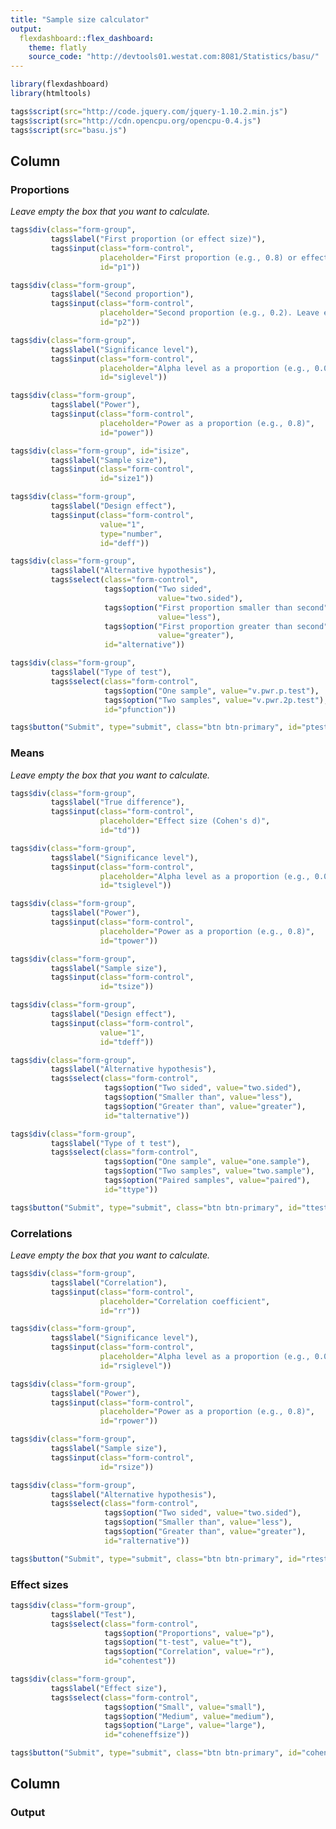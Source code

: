 ```yaml
---
title: "Sample size calculator"
output: 
  flexdashboard::flex_dashboard:
    theme: flatly
    source_code: "http://devtools01.westat.com:8081/Statistics/basu/"
---
```


```r
library(flexdashboard)
library(htmltools)

tags$script(src="http://code.jquery.com/jquery-1.10.2.min.js")
tags$script(src="http://cdn.opencpu.org/opencpu-0.4.js")
tags$script(src="basu.js")
```

Column {.tabset}
-------------------------------------

### Proportions

<p><em>Leave empty the box that you want to calculate.</em></p>

```r
tags$div(class="form-group",
         tags$label("First proportion (or effect size)"),
         tags$input(class="form-control",
                    placeholder="First proportion (e.g., 0.8) or effect size",
                    id="p1"))

tags$div(class="form-group",
         tags$label("Second proportion"),
         tags$input(class="form-control",
                    placeholder="Second proportion (e.g., 0.2). Leave empty to get effect size",
                    id="p2"))

tags$div(class="form-group",
         tags$label("Significance level"),
         tags$input(class="form-control",
                    placeholder="Alpha level as a proportion (e.g., 0.05)",
                    id="siglevel"))

tags$div(class="form-group", 
         tags$label("Power"),
         tags$input(class="form-control",
                    placeholder="Power as a proportion (e.g., 0.8)",
                    id="power"))

tags$div(class="form-group", id="isize",
         tags$label("Sample size"),
         tags$input(class="form-control", 
                    id="size1"))

tags$div(class="form-group", 
         tags$label("Design effect"),
         tags$input(class="form-control",
                    value="1",
                    type="number",
                    id="deff"))

tags$div(class="form-group",
         tags$label("Alternative hypothesis"),
         tags$select(class="form-control",                     
                     tags$option("Two sided",
                                 value="two.sided"),
                     tags$option("First proportion smaller than second",
                                 value="less"),
                     tags$option("First proportion greater than second",
                                 value="greater"),
                     id="alternative"))

tags$div(class="form-group",
         tags$label("Type of test"),
         tags$select(class="form-control",
                     tags$option("One sample", value="v.pwr.p.test"),
                     tags$option("Two samples", value="v.pwr.2p.test"),
                     id="pfunction"))

tags$button("Submit", type="submit", class="btn btn-primary", id="ptest")
```

### Means

<p><em>Leave empty the box that you want to calculate.</em></p>

```r
tags$div(class="form-group",
         tags$label("True difference"),
         tags$input(class="form-control",
                    placeholder="Effect size (Cohen's d)",
                    id="td"))

tags$div(class="form-group",
         tags$label("Significance level"),
         tags$input(class="form-control",
                    placeholder="Alpha level as a proportion (e.g., 0.05)",
                    id="tsiglevel"))

tags$div(class="form-group",
         tags$label("Power"),
         tags$input(class="form-control",
                    placeholder="Power as a proportion (e.g., 0.8)",
                    id="tpower"))

tags$div(class="form-group",
         tags$label("Sample size"),
         tags$input(class="form-control", 
                    id="tsize"))

tags$div(class="form-group", 
         tags$label("Design effect"),
         tags$input(class="form-control",
                    value="1",
                    id="tdeff"))

tags$div(class="form-group",
         tags$label("Alternative hypothesis"),
         tags$select(class="form-control",
                     tags$option("Two sided", value="two.sided"),
                     tags$option("Smaller than", value="less"),
                     tags$option("Greater than", value="greater"),
                     id="talternative"))

tags$div(class="form-group",
         tags$label("Type of t test"),
         tags$select(class="form-control",
                     tags$option("One sample", value="one.sample"),
                     tags$option("Two samples", value="two.sample"),
                     tags$option("Paired samples", value="paired"),
                     id="ttype"))

tags$button("Submit", type="submit", class="btn btn-primary", id="ttest")
```

### Correlations

<p><em>Leave empty the box that you want to calculate.</em></p>

```r
tags$div(class="form-group",
         tags$label("Correlation"),
         tags$input(class="form-control",
                    placeholder="Correlation coefficient",
                    id="rr"))

tags$div(class="form-group",
         tags$label("Significance level"),
         tags$input(class="form-control",
                    placeholder="Alpha level as a proportion (e.g., 0.05)",
                    id="rsiglevel"))

tags$div(class="form-group",
         tags$label("Power"),
         tags$input(class="form-control",
                    placeholder="Power as a proportion (e.g., 0.8)",
                    id="rpower"))

tags$div(class="form-group",
         tags$label("Sample size"),
         tags$input(class="form-control", 
                    id="rsize"))

tags$div(class="form-group",
         tags$label("Alternative hypothesis"),
         tags$select(class="form-control",
                     tags$option("Two sided", value="two.sided"),
                     tags$option("Smaller than", value="less"),
                     tags$option("Greater than", value="greater"),
                     id="ralternative"))

tags$button("Submit", type="submit", class="btn btn-primary", id="rtest")
```

### Effect sizes

```r
tags$div(class="form-group",
         tags$label("Test"),
         tags$select(class="form-control",
                     tags$option("Proportions", value="p"),
                     tags$option("t-test", value="t"),
                     tags$option("Correlation", value="r"),
                     id="cohentest"))

tags$div(class="form-group",
         tags$label("Effect size"),
         tags$select(class="form-control",
                     tags$option("Small", value="small"),
                     tags$option("Medium", value="medium"),
                     tags$option("Large", value="large"),
                     id="coheneffsize"))

tags$button("Submit", type="submit", class="btn btn-primary", id="cohensize")
```

Column
-------------------------------------

### Output

<table id="basuoutput">
<tbody>
</tbody>
</table> 
